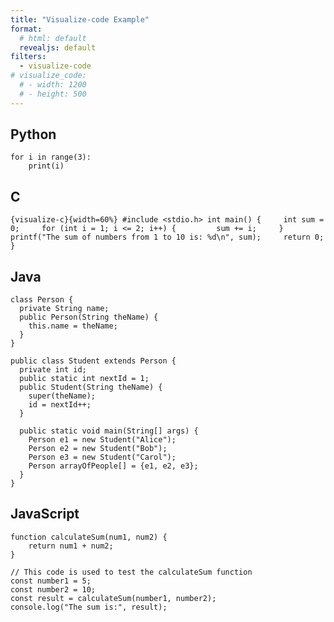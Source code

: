 ```yaml
---
title: "Visualize-code Example"
format: 
  # html: default
  revealjs: default
filters:
  - visualize-code
# visualize_code:
  # - width: 1200
  # - height: 500
---
```


## Python

```visualize-python
for i in range(3):
    print(i)
```

## C

```{visualize-c}{width=60%}
#include <stdio.h>
int main() {
    int sum = 0;
    for (int i = 1; i <= 2; i++) {
        sum += i;
    }
    printf("The sum of numbers from 1 to 10 is: %d\n", sum);
    return 0;
}
```

## Java

```visualize-java
class Person {
  private String name;
  public Person(String theName) {
    this.name = theName;
  }
}

public class Student extends Person {
  private int id;
  public static int nextId = 1;
  public Student(String theName) {
    super(theName);
    id = nextId++;
  }

  public static void main(String[] args) {
    Person e1 = new Student("Alice");
    Person e2 = new Student("Bob");
    Person e3 = new Student("Carol");
    Person arrayOfPeople[] = {e1, e2, e3};
  }
}
```

## JavaScript

```visualize-js
function calculateSum(num1, num2) {
    return num1 + num2;
}

// This code is used to test the calculateSum function
const number1 = 5;
const number2 = 10;
const result = calculateSum(number1, number2);
console.log("The sum is:", result);
```